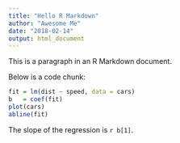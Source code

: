 ```yaml
---
title: "Hello R Markdown"
author: "Awesome Me"
date: "2018-02-14"
output: html_document
---
```


This is a paragraph in an R Markdown document.

Below is a code chunk:

```r
fit = lm(dist ~ speed, data = cars)
b   = coef(fit)
plot(cars)
abline(fit)
```

The slope of the regression is `r b[1]`.

<!--
https://bookdown.org/yihui/rmarkdown/basics.html
https://bookdown.org/yihui/rmarkdown/compile.html
https://bookdown.org/yihui/rmarkdown-cookbook/comments.html
-->
